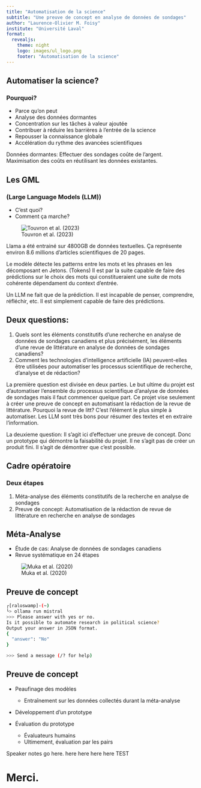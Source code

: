 ```yaml
---
title: "Automatisation de la science"
subtitle: "Une preuve de concept en analyse de données de sondages"
author: "Laurence-Olivier M. Foisy"
institute: "Université Laval"
format:
  revealjs: 
    theme: night
    logo: images/ul_logo.png
    footer: "Automatisation de la science"
---
```


## Automatiser la science?
### Pourquoi? 
::: {.incremental}
- Parce qu'on peut
- Analyse des données dormantes
- Concentration sur les tâches à valeur ajoutée
- Contribuer à réduire les barrières à l'entrée de la science
- Repousser la connaissance globale
- Accélération du rythme des avancées scientifiques
:::

::: {.notes}
Données dormantes: Effectuer des sondages coûte de l'argent. Maximisation des coûts en réutilisant les données existantes.
:::

## Les GML 
### (Large Language Models (LLM))
- C'est quoi?
- Comment ça marche?

![Touvron et al. (2023)](images/training_dataset.png)

::: {.notes}
Llama a été entrainé sur 4800GB de données textuelles. Ça représente environ 8.6 millions d'articles scientifiques de 20 pages.

Le modèle détecte les patterns entre les mots et les phrases en les décomposant en Jetons. (Tokens) Il est par la suite capable de faire des prédictions sur le choix des mots qui constitueraient une suite de mots cohérente dépendament du context d'entrée. 

Un LLM ne fait que de la prédiction. Il est incapable de penser, comprendre, réfléchir, etc. Il est simplement capable de faire des prédictions.
:::

## Deux questions:
1. Quels sont les éléments constitutifs d'une recherche en analyse de données de sondages canadiens et plus précisément, les éléments d'une revue de littérature en analyse de données de sondages canadiens?
1. Comment les technologies d'intelligence artificielle (IA) peuvent-elles être utilisées pour automatiser les processus scientifique de recherche, d'analyse et de rédaction?

::: {.notes}
La première question est divisée en deux parties. Le but ultime du projet est d'automatiser l'ensemble du processus scientifique d'analyse de données de sondages mais il faut commencer quelque part. Ce projet vise seulement à créer une preuve de concept en automatisant la rédaction de la revue de littérature. Pourquoi la revue de litt? C'est l'élément le plus simple à automatiser. Les LLM sont très bons pour résumer des textes et en extraire l'information.

La deuxieme question: Il s'agit ici d'effectuer une preuve de concept. Donc un prototype qui démontre la faisabilité du projet. Il ne s'agit pas de créer un produit fini. Il s'agit de démontrer que c'est possible.
:::

## Cadre opératoire
### Deux étapes

1. Méta-analyse des éléments constitutifs de la recherche en analyse de sondages
1. Preuve de concept: Automatisation de la rédaction de revue de littérature en recherche en analyse de sondages

## Méta-Analyse

- Étude de cas: Analyse de données de sondages canadiens
- Revue systématique en 24 étapes

![Muka et al. (2020)](images/24_step_process.png)

## Preuve de concept

```bash
┌[ral☮swamp]-(~)
└> ollama run mistral
>>> Please answer with yes or no. 
Is it possible to automate research in political science? 
Output your answer in JSON format.
{   
  "answer": "No"
}

>>> Send a message (/? for help)
```

## Preuve de concept

::: {.incremental}
- Peaufinage des modèles
  - Entraînement sur les données collectés durant la méta-analyse

- Développement d'un prototype

- Évaluation du prototype
  - Évaluateurs humains
  - Ultimement, évaluation par les pairs
:::

::: {.notes}
Speaker notes go here. here here here here TEST
:::

# Merci.